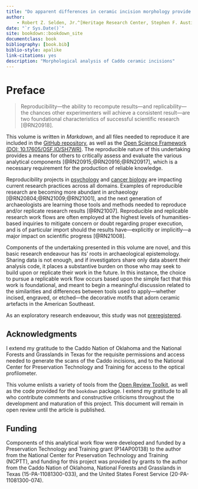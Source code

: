 ```yaml
--- 
title: "Do apparent differences in ceramic incision morphology provide inference to a common toolkit?"
author: 
    - Robert Z. Selden, Jr.^[Heritage Research Center, Stephen F. Austin State University and Cultural Heritage Department, Jean Monnet University, zselden@sfasu.edu]
date: "`r Sys.Date()`"
site: bookdown::bookdown_site
documentclass: book
bibliography: [book.bib]
biblio-style: apalike
link-citations: yes
description: "Morphological analysis of Caddo ceramic incisions"
---
```


# Preface {-}

>Reproducibility—the ability to recompute results—and replicability—the chances other experimenters will achieve a consistent result—are two foundational characteristics of successful scientific research [@RN20918].

This volume is written in _Markdown_, and all files needed to reproduce it are included in the [GitHub repository](https://github.com/aksel-blaise/incision), as well as the [Open Science Framework (DOI: 10.17605/OSF.IO/SH7WR)](https://osf.io/sh7wr/). The reproducible nature of this undertaking provides a means for others to critically assess and evaluate the various analytical components [@RN20915;@RN20916;@RN20917], which is a necessary requirement for the production of reliable knowledge.

Reproducibility projects in [psychology](https://osf.io/ezcuj/) and [cancer biology](https://www.cos.io/rpcb) are impacting current research practices across all domains. Examples of reproducible research are becoming more abundant in archaeology [@RN20804;@RN21009;@RN21001], and the next generation of archaeologists are learning those tools and methods needed to reproduce and/or replicate research results [@RN21007]. Reproducible and replicable research work flows are often employed at the highest levels of humanities-based inquiries to mitigate concern or doubt regarding proper execution, and is of particular import should the results have—explicitly or implicitly—a major impact on scientific progress [@RN21008].

Components of the undertaking presented in this volume are novel, and this basic research endeavour has its' roots in archaeological epistemology. Sharing data is not enough, and if investigators share only data absent their analysis code, it places a substantive burden on those who may seek to build upon or replicate their work in the future. In this instance, the choice to pursue a replicable work flow occurs based upon the simple fact that this work is foundational, and meant to begin a meaningful discussion related to the similarities and differences between tools used to apply—whether incised, engraved, or etched—the decorative motifs that adorn ceramic artefacts in the American Southeast. 

As an exploratory research endeavour, this study was not [preregistered](https://www.cos.io/prereg).

## Acknowledgments

I extend my gratitude to the Caddo Nation of Oklahoma and the National Forests and Grasslands in Texas for the requisite permissions and access needed to generate the scans of the Caddo incisions, and to the National Center for Preservation Technology and Training for access to the optical profilometer. 

This volume enlists a variety of tools from the [Open Review Toolkit](https://www.openreviewtoolkit.org/), as well as the code provided for the `bookdown` package. I extend my gratitude to all who contribute comments and constructive criticisms throughout the development and maturation of this project. This document will remain in open review until the article is published.

## Funding

Components of this analytical work flow were developed and funded by a Preservation Technology and Training grant (P14AP00138) to the author from the National Center for Preservation Technology and Training (NCPTT), and funding for this project was provided by grants to the author from the Caddo Nation of Oklahoma, National Forests and Grasslands in Texas (15-PA-11081300-033), and the United States Forest Service (20-PA-11081300-074).
